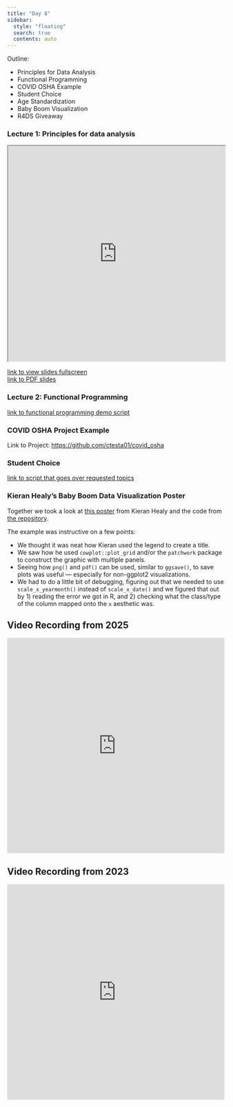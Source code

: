 ```yaml
---
title: "Day 8"
sidebar:
  style: "floating"
  search: true
  contents: auto
---
```


Outline: 

  - Principles for Data Analysis 
  - Functional Programming
  - COVID OSHA Example
  - Student Choice
  - Age Standardization 
  - Baby Boom Visualization
  - R4DS Giveaway

:::{.callout-tip collapse='true'}
### Lecture 1: Principles for data analysis
<iframe src="https://id529.github.io/slides-day8/lecture1-principles-for-data-analysis/principles.html" width="100%" height="500px"></iframe>
:::
<a href="https://id529.github.io/slides-day8/lecture1-principles-for-data-analysis/principles.html"> link to view slides fullscreen </a>
<br>
<a href="https://drive.google.com/file/d/1UTPf78R_x2yoLq5NvDHPSEGIOn9MDf7P/view?usp=share_link"> link to PDF slides </a> 

:::{.callout-tip collapse='true'}
### Lecture 2: Functional Programming

[link to functional programming demo script](https://gist.github.com/ctesta01/93a27ebf887c6371f7bfebb8551f35c3)
:::

:::{.callout-tip collapse='true'}
### COVID OSHA Project Example 

Link to Project: <https://github.com/ctesta01/covid_osha>
:::

:::{.callout-tip collapse='true'}
### Student Choice

[link to script that goes over requested topics](https://gist.github.com/ctesta01/3d1a86c4ab778896ef6cbaaa92919230)
:::

:::{.callout-tip collapse='true'}
### Kieran Healy's Baby Boom Data Visualization Poster

Together we took a look at [this poster](https://kieranhealy.org/blog/archives/2023/12/20/the-baby-boom-again/) from Kieran Healy and the code from [the repository](https://github.com/kjhealy/us_births). 

The example was instructive on a few points: 

  * We thought it was neat how Kieran used the legend
  to create a title.
  * We saw how he used `cowplot::plot_grid` and/or the `patchwork` package
  to construct the graphic with multiple panels.
  * Seeing how `png()` and `pdf()` can be used, similar to 
  `ggsave()`, to save plots was useful — especially for
  non-ggplot2 visualizations. 
  * We had to do a little bit of debugging, figuring out 
  that we needed to use `scale_x_yearmonth()` instead of 
  `scale_x_date()` and we figured that out by 1) reading
  the error we got in R, and 2) checking what the class/type 
  of the column mapped onto the `x` aesthetic was. 
  
:::

:::{.callout-tip collapse='true'}
## Video Recording from 2025

<iframe width="100%" height="500" src="https://www.youtube.com/embed/ulPhGIU4KuM?si=jF4cbhAm2ACkKJ_6" title="YouTube video player" frameborder="0" allow="accelerometer; autoplay; clipboard-write; encrypted-media; gyroscope; picture-in-picture; web-share" referrerpolicy="strict-origin-when-cross-origin" allowfullscreen></iframe>
:::


:::{.callout-tip collapse='true'}
## Video Recording from 2023

<iframe width="100%" height="500" src="https://www.youtube.com/embed/ztKPu52UQfU" title="YouTube video player" frameborder="0" allow="accelerometer; autoplay; clipboard-write; encrypted-media; gyroscope; picture-in-picture; web-share" allowfullscreen></iframe>
:::
